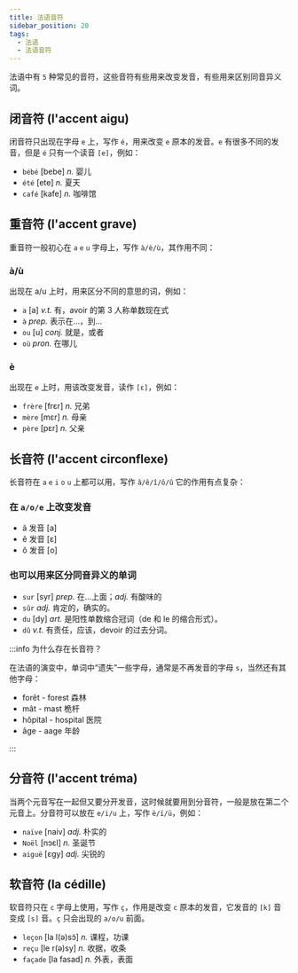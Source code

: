 ```yaml
---
title: 法语音符
sidebar_position: 20
tags:
  - 法语
  - 法语音符
---
```


<Author cost={3} publish="2023-10-19 21:00" update="2023-11-13 23:46" />

法语中有 `5` 种常见的音符，这些音符有些用来改变发音，有些用来区别同音异义词。

## 闭音符 (l'accent aigu)

闭音符只出现在字母 `e` 上，写作 `é`，用来改变 `e` 原本的发音。`e` 有很多不同的发音，但是 `é` 只有一个读音 `[e]`，例如：

- `bébé` \[bebe] _n._ 婴儿
- `été` \[ete] _n._ 夏天
- `café` \[kafe] _n._ 咖啡馆

## 重音符 (l'accent grave)

重音符一般初心在 `a` `e` `u` 字母上，写作 `à/è/ù`，其作用不同：

### à/ù

出现在 a/u 上时，用来区分不同的意思的词，例如：

- `a` \[a] _v.t._ 有，avoir 的第 3 人称单数现在式
- `à` _prep._ 表示在...，到...
- `ou` \[u] _conj._ 就是，或者
- `où` _pron._ 在哪儿

### è

出现在 `e` 上时，用该改变发音，读作 `[ɛ]`，例如：

- `frère` \[frεr] _n._ 兄弟
- `mère` \[mεr] _n._ 母亲
- `père` \[pεr] _n._ 父亲

## 长音符 (l'accent circonflexe)

长音符在 `a` `e` `i` `o` `u` 上都可以用，写作 `â/ê/î/ô/û` 它的作用有点复杂：

### 在 `a/o/e` 上改变发音

- â 发音 \[a]
- ê 发音 \[ε]
- ô 发音 \[o]

### 也可以用来区分同音异义的单词

- `sur` \[syr] _prep._ 在...上面；_adj._ 有酸味的
- `sûr` _adj._ 肯定的，确实的。
- `du` \[dy] _art._ 是阳性单数缩合冠词（de 和 le 的缩合形式）。
- `dû` _v.t._ 有责任，应该，devoir 的过去分词。

:::info 为什么存在长音符？

在法语的演变中，单词中“遗失”一些字母，通常是不再发音的字母 `s`，当然还有其他字母：

- forêt - forest 森林
- mât - mast 桅杆
- hôpital - hospital 医院
- âge - aage 年龄

:::

## 分音符 (l'accent tréma)

当两个元音写在一起但又要分开发音，这时候就要用到分音符，一般是放在第二个元音上。分音符可以放在 `e/i/u` 上，写作 `ë/ï/ü`，例如：

- `naïve` \[naiv] _adj._ 朴实的
- `Noël` \[nɔεl] _n._ 圣诞节
- `aiguë` \[εgy] _adj._ 尖锐的

## 软音符 (la cédille)

软音符只在 `c` 字母上使用，写作 `ç`，作用是改变 `c` 原本的发音，它发音的 `[k]` 音变成 `[s]` 音。`ç` 只会出现的 `a/o/u` 前面。

- `leçon` \[la l(ə)sɔ̃] _n._ 课程，功课
- `reçu` \[le r(ə)sy] _n._ 收据，收条
- `façade` \[la fasad] _n._ 外表，表面
